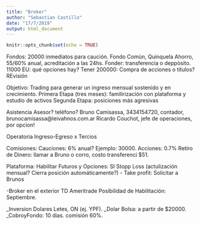 ```yaml
---
title: "Broker"
author: "Sebastian Castillo"
date: "17/7/2019"
output: html_document
---
```


```r
knitr::opts_chunk$set(echo = TRUE)
```


Fondos:
  20000 inmediatos para caución. 
    Fondo Comùn, Quinquela Ahorro, 55/60% anual, acreditación a las 24hs.
    Fonder: transferencia o deppòsito.
  11000 EU: qué opciones hay?
    Tener
  200000: Compra de acciones o títulos?
    REvisión

Objetivo:
  Trading para generar un ingreso mensual sostenido y en crecimiento.
  Primera Etapa (tres meses): familirización con plataforma y estudio de activos
  Segunda Etapa: posiciones más agresivas      

Asistencia
  Asesor? teléfono?
    Bruno Camisassa, 3434154720, contador, brunocamisassa@leivahnos.com.ar
    Ricardo Couchot, jefe de operaciones, por opcion!

Operatoria
  Ingreso-Egreso x Tercios

Comisiones:
  Cauciones: 6% anual? Ejemplo: 30000.
  Acciones: 0.7%
  Retiro de Dinero: llamar a Bruno o corro, costo transferenci $51. 

Plataforma:
  Habilitar Futuros y Opciones: SI
  Stopp Loss (actulización mensual? Cierra posición automáticamente?) - Take profit: Solicitar a Brunos
    
-Broker en el exterior TD Ameritrade
  Posibilidad de Habilitación: Septiembre.


_Inversion Dolares Letes, ON (ej. YPF).
_Dolar Bolsa: a partir de $20000.
_CobroyFondo: 10 dias. comisión 60%.


